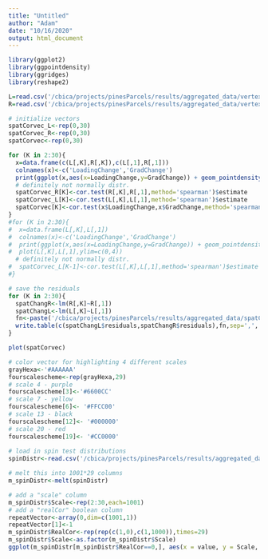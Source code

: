 ```yaml
---
title: "Untitled"
author: "Adam"
date: "10/16/2020"
output: html_document
---
```


```r
library(ggplot2)
library(ggpointdensity)
library(ggridges)
library(reshape2)

L=read.csv('/cbica/projects/pinesParcels/results/aggregated_data/vertexWiseChange_LH.csv')
R=read.csv('/cbica/projects/pinesParcels/results/aggregated_data/vertexWiseChange_RH.csv')

# initialize vectors
spatCorvec_L<-rep(0,30)
spatCorvec_R<-rep(0,30)
spatCorvec<-rep(0,30)

for (K in 2:30){
  x=data.frame(c(L[,K],R[,K]),c(L[,1],R[,1]))
  colnames(x)<-c('LoadingChange','GradChange')
  print(ggplot(x,aes(x=LoadingChange,y=GradChange)) + geom_pointdensity(adjust=.001) + scale_color_viridis_c())
  # definitely not normally distr.
  spatCorvec_R[K]<-cor.test(R[,K],R[,1],method='spearman')$estimate
  spatCorvec_L[K]<-cor.test(L[,K],L[,1],method='spearman')$estimate
  spatCorvec[K]<-cor.test(x$LoadingChange,x$GradChange,method='spearman')$estimate
}
#for (K in 2:30){
#  x=data.frame(L[,K],L[,1])
#  colnames(x)<-c('LoadingChange','GradChange')
#  print(ggplot(x,aes(x=LoadingChange,y=GradChange)) + geom_pointdensity(adjust=.001) + scale_color_viridis_c())
#  plot(L[,K],L[,1],ylim=c(0,4))
  # definitely not normally distr.
#  spatCorvec_L[K-1]<-cor.test(L[,K],L[,1],method='spearman')$estimate
#}

# save the residuals
for (K in 2:30){
  spatChangR<-lm(R[,K]~R[,1])
  spatChangL<-lm(L[,K]~L[,1])
  fn<-paste('/cbica/projects/pinesParcels/results/aggregated_data/spatChangeResids_K_',K,'.csv',sep='')
  write.table(c(spatChangL$residuals,spatChangR$residuals),fn,sep=',', col.names = F,quote = F,row.names=F)
}

plot(spatCorvec)
```

```r
# color vector for highlighting 4 different scales
grayHexa<-'#AAAAAA'
fourscalescheme<-rep(grayHexa,29)
# scale 4 - purple
fourscalescheme[3]<-'#6600CC'
# scale 7 - yellow
fourscalescheme[6]<- '#FFCC00'
# scale 13 - black
fourscalescheme[12]<- '#000000' 
# scale 20 - red
fourscalescheme[19]<- '#CC0000'
  
# load in spin test distributions
spinDistr<-read.csv('/cbica/projects/pinesParcels/results/aggregated_data/SpinTestDistrs.csv')

# melt this into 1001*29 columns 
m_spinDistr<-melt(spinDistr)

# add a "scale" column
m_spinDistr$Scale<-rep(2:30,each=1001)
# add a "realCor" boolean column
repeatVector<-array(0,dim=c(1001,1))
repeatVector[1]<-1
m_spinDistr$RealCor<-rep(rep(c(1,0),c(1,1000)),times=29)
m_spinDistr$Scale<-as.factor(m_spinDistr$Scale)
ggplot(m_spinDistr[m_spinDistr$RealCor==0,], aes(x = value, y = Scale, group = Scale,fill=Scale))+xlab(expression(rho)) + geom_density_ridges(scale = 5, size = 0.25,rel_min_height = 0.0001) +geom_point(data=m_spinDistr[m_spinDistr$RealCor==1,],aes(x=value,y=Scale,color=Scale),size=2)+scale_fill_manual(values=fourscalescheme)+scale_color_manual(values=fourscalescheme)+theme_minimal(base_size = 17)+coord_flip()+theme(legend.position = "none")

```